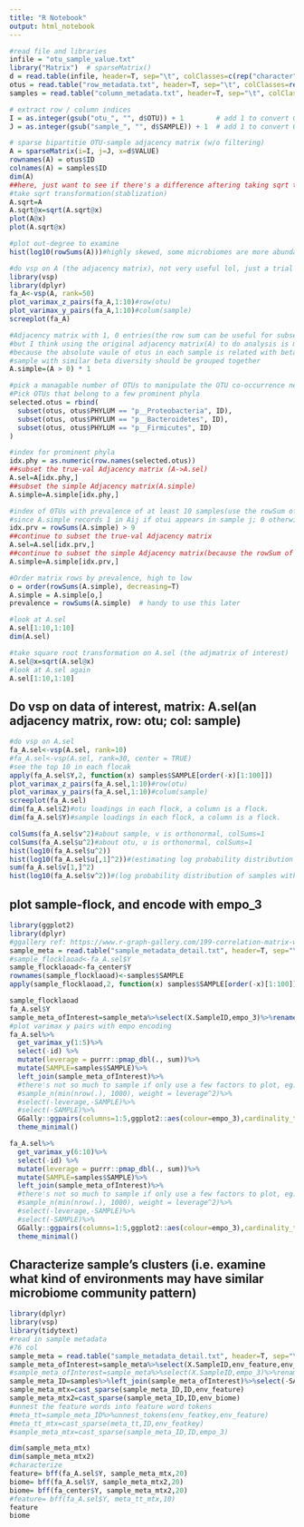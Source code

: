 ```yaml
---
title: "R Notebook"
output: html_notebook
---
```



```r
#read file and libraries
infile = "otu_sample_value.txt"
library("Matrix")  # sparseMatrix()
d = read.table(infile, header=T, sep="\t", colClasses=c(rep("character", 2), "numeric"))
otus = read.table("row_metadata.txt", header=T, sep="\t", colClasses=rep("character", 9))
samples = read.table("column_metadata.txt", header=T, sep="\t", colClasses=rep("character", 2))

# extract row / column indices
I = as.integer(gsub("otu_", "", d$OTU)) + 1        # add 1 to convert 0-index to 1-index
J = as.integer(gsub("sample_", "", d$SAMPLE)) + 1  # add 1 to convert 0-index to 1-index
```

```r
# sparse bipartitie OTU-sample adjacency matrix (w/o filtering)
A = sparseMatrix(i=I, j=J, x=d$VALUE)
rownames(A) = otus$ID
colnames(A) = samples$ID
dim(A)
##here, just want to see if there's a difference aftering taking sqrt transformation
#take sqrt transformation(stablization)
A.sqrt=A
A.sqrt@x=sqrt(A.sqrt@x)
plot(A@x)
plot(A.sqrt@x)

#plot out-degree to examine
hist(log10(rowSums(A)))#highly skewed, some microbiomes are more abundant than others
```

```r
#do vsp on A (the adjacency matrix), not very useful lol, just a trial
library(vsp)
library(dplyr)
fa_A<-vsp(A, rank=50)
plot_varimax_z_pairs(fa_A,1:10)#row(otu)
plot_varimax_y_pairs(fa_A,1:10)#colum(sample)
screeplot(fa_A)
```

```r
#Adjacency matrix with 1, 0 entries(the row sum can be useful for subsetting the sample)
#but I think using the original adjacency matrix(A) to do analysis is more informative
#because the absolute vaule of otus in each sample is related with beta diversity
#sample with similar beta diversity should be grouped together
A.simple=(A > 0) * 1

#pick a managable number of OTUs to manipulate the OTU co-occurrence network
#Pick OTUs that belong to a few prominent phyla
selected.otus = rbind(
  subset(otus, otus$PHYLUM == "p__Proteobacteria", ID),
  subset(otus, otus$PHYLUM == "p__Bacteroidetes", ID),
  subset(otus, otus$PHYLUM == "p__Firmicutes", ID)
)

#index for prominent phyla
idx.phy = as.numeric(row.names(selected.otus))
##subset the true-val Adjacency matrix (A->A.sel)
A.sel=A[idx.phy,]
##subset the simple Adjacency matrix(A.simple)
A.simple=A.simple[idx.phy,]

#index of OTUs with prevalence of at least 10 samples(use the rowSum of A.simple to pick)
#since A.simple records 1 in Aij if otui appears in sample j; 0 otherwise
idx.prv = rowSums(A.simple) > 9
##continue to subset the true-val Adjacency matrix
A.sel=A.sel[idx.prv,]
##continue to subset the simple Adjacency matrix(because the rowSum of this matrix might be useful later), and I want to make sure the dimension matches the true-val Adj matrix
A.simple=A.simple[idx.prv,]

#Order matrix rows by prevalence, high to low
o = order(rowSums(A.simple), decreasing=T)
A.simple = A.simple[o,]
prevalence = rowSums(A.simple)  # handy to use this later

#look at A.sel
A.sel[1:10,1:10]
dim(A.sel)

```

```r
#take square root transformation on A.sel (the adjmatrix of interest)
A.sel@x=sqrt(A.sel@x)
#look at A.sel again
A.sel[1:10,1:10]
```
## Do vsp on data of interest, matrix: A.sel(an adjacency matrix, row: otu; col: sample)  
```r
#do vsp on A.sel 
fa_A.sel<-vsp(A.sel, rank=10)
#fa_A.sel<-vsp(A.sel, rank=30, center = TRUE)
#see the top 10 in each flocak
apply(fa_A.sel$Y,2, function(x) samples$SAMPLE[order(-x)[1:100]])
plot_varimax_z_pairs(fa_A.sel,1:10)#row(otu)
plot_varimax_y_pairs(fa_A.sel,1:10)#colum(sample)
screeplot(fa_A.sel)
dim(fa_A.sel$Z)#otu loadings in each flock, a column is a flock.
dim(fa_A.sel$Y)#sample loadings in each flock, a column is a flock.

colSums(fa_A.sel$v^2)#about sample, v is orthonormal, colSums=1
colSums(fa_A.sel$u^2)#about otu, u is orthonormal, colSums=1
hist(log10(fa_A.sel$u^2))
hist(log10(fa_A.sel$u[,1]^2))#(estimating log probability distribution of otus within the 1st topic?)
sum(fa_A.sel$v[1,]^2)
hist(log10(fa_A.sel$v^2))#(log probability distribution of samples within each of the k topics?)
```

## plot sample-flock, and encode with empo_3
```r
library(ggplot2)
library(dplyr)
#ggallery ref: https://www.r-graph-gallery.com/199-correlation-matrix-with-ggally.html
sample_meta = read.table("sample_metadata_detail.txt", header=T, sep="\t", colClasses=rep("character", 76))
#sample_flocklaoad<-fa_A.sel$Y
sample_flocklaoad<-fa_center$Y
rownames(sample_flocklaoad)<-samples$SAMPLE
apply(sample_flocklaoad,2, function(x) samples$SAMPLE[order(-x)[1:100]])%>%View

sample_flocklaoad
fa_A.sel$Y
sample_meta_ofInterest=sample_meta%>%select(X.SampleID,empo_3)%>%rename(SAMPLE=X.SampleID)
#plot varimax y pairs with empo encoding
fa_A.sel%>%
  get_varimax_y(1:5)%>%
  select(-id) %>%
  mutate(leverage = purrr::pmap_dbl(., sum))%>%
  mutate(SAMPLE=samples$SAMPLE)%>%
  left_join(sample_meta_ofInterest)%>%
  #there's not so much to sample if only use a few factors to plot, eg. no need to sample when we use less than 5 factors to plot
  #sample_n(min(nrow(.), 1000), weight = leverage^2)%>%
  #select(-leverage,-SAMPLE)%>%
  #select(-SAMPLE)%>%
  GGally::ggpairs(columns=1:5,ggplot2::aes(colour=empo_3),cardinality_threshold = 17) +
  theme_minimal()

fa_A.sel%>%
  get_varimax_y(6:10)%>%
  select(-id) %>%
  mutate(leverage = purrr::pmap_dbl(., sum))%>%
  mutate(SAMPLE=samples$SAMPLE)%>%
  left_join(sample_meta_ofInterest)%>%
  #there's not so much to sample if only use a few factors to plot, eg. no need to sample when we use less than 5 factors to plot
  #sample_n(min(nrow(.), 1000), weight = leverage^2)%>%
  #select(-leverage,-SAMPLE)%>%
  #select(-SAMPLE)%>%
  GGally::ggpairs(columns=1:5,ggplot2::aes(colour=empo_3),cardinality_threshold = 17) +
  theme_minimal()

```


## Characterize sample's clusters (i.e. examine what kind of environments may have similar microbiome community pattern)
```r
library(dplyr)
library(vsp)
library(tidytext)
#read in sample metadata
#76 col
sample_meta = read.table("sample_metadata_detail.txt", header=T, sep="\t", colClasses=rep("character", 76))
sample_meta_ofInterest=sample_meta%>%select(X.SampleID,env_feature,env_biome)%>%rename(SAMPLE=X.SampleID)
#sample_meta_ofInterest=sample_meta%>%select(X.SampleID,empo_3)%>%rename(SAMPLE=X.SampleID)
sample_meta_ID=samples%>%left_join(sample_meta_ofInterest)%>%select(-SAMPLE)%>%mutate(ID=(0:1999))
sample_meta_mtx=cast_sparse(sample_meta_ID,ID,env_feature)
sample_meta_mtx2=cast_sparse(sample_meta_ID,ID,env_biome)
#unnest the feature words into feature word tokens
#meta_tt=sample_meta_ID%>%unnest_tokens(env_featkey,env_feature)
#meta_tt_mtx=cast_sparse(meta_tt,ID,env_featkey)
#sample_meta_mtx=cast_sparse(sample_meta_ID,ID,empo_3)

dim(sample_meta_mtx)
dim(sample_meta_mtx2)
#characterize 
feature= bff(fa_A.sel$Y, sample_meta_mtx,20)
biome= bff(fa_A.sel$Y, sample_meta_mtx2,20)
biome= bff(fa_center$Y, sample_meta_mtx2,20)
#feature= bff(fa_A.sel$Y, meta_tt_mtx,10)
feature
biome
```
          
             
             
             